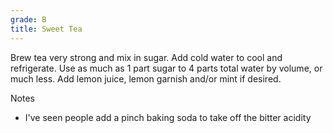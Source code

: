 ```yaml
---
grade: B
title: Sweet Tea
---
```

Brew tea very strong and mix in sugar. Add cold water to cool and 
refrigerate. Use as much as 1 part sugar to 4 parts total water by volume, or much less. 
Add lemon juice, lemon garnish and/or mint if desired.


Notes
- I've seen people add a pinch baking soda to take off the bitter acidity